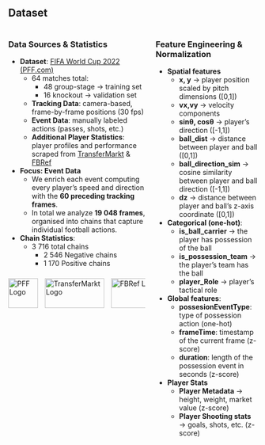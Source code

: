 ## Dataset

::: columns
:::{.column .left-col}
### Data Sources & Statistics

- **Dataset**: [FIFA World Cup 2022 (PFF.com)](https://www.blog.fc.pff.com/blog/pff-fc-release-2022-world-cup-data)  
  - 64 matches total:
    - 48 group-stage → training set 
    - 16 knockout → validation set 
  - **Tracking Data**: camera-based, frame-by-frame positions (30 fps)  
  - **Event Data**: manually labeled actions (passes, shots, etc.)  
  - **Additional Player Statistics**: player profiles and performance scraped from [TransferMarkt](https://www.transfermarkt.com/) & [FBRef](https://fbref.com/en/)


- **Focus: Event Data**
  - We enrich each event computing every player’s speed and direction with the **60 preceding tracking frames**.
  - In total we analyze **19 048 frames**, organised into chains that capture individual football actions.


- **Chain Statistics**:
  - 3 716 total chains
    - 2 546 Negative chains  
    - 1 170 Positive chains 


<div style="display: flex; align-items: center; gap: 1em; height: 75px;">

<img src="resources/dataset/pff_logo.png" alt="PFF Logo" style="height: 60px;" />

<img src="resources/dataset/tm_logo.svg" alt="TransferMarkt Logo" id="tm_logo" style="height: 60px;width: 120px" />

<img src="resources/dataset/fb_logo.svg" alt="FBRef Logo" id="fb_logo" style="height: 60px;width: 150px" />

</div>


::: 
::: column


### Feature Engineering & Normalization

- **Spatial features**
  - **x, y** → player position scaled by pitch dimensions ([0,1])
  - **vx,vy** → velocity components
  - **sinθ, cosθ** → player’s direction ([-1,1])
  - **ball_dist** → distance between player and ball ([0,1])
  - **ball_direction_sim** → cosine similarity between player and ball direction ([-1,1])
  - **dz** → distance between player and ball’s z-axis coordinate ([0,1])

- **Categorical (one-hot)**: 
  - **is_ball_carrier** → the player has possession of the ball
  - **is_possession_team** → the player’s team has the ball
  - **player_Role** → player’s tactical role


- **Global features**: 
  - **possesionEventType**: type of possession action (one-hot)
  - **frameTime**: timestamp of the current frame (z-score)
  - **duration**: length of the possession event in seconds (z-score)

- **Player Stats**
  - **Player Metadata** → height, weight, market value (z-score)
  - **Player Shooting stats** → goals, shots, etc. (z-score)

:::

:::